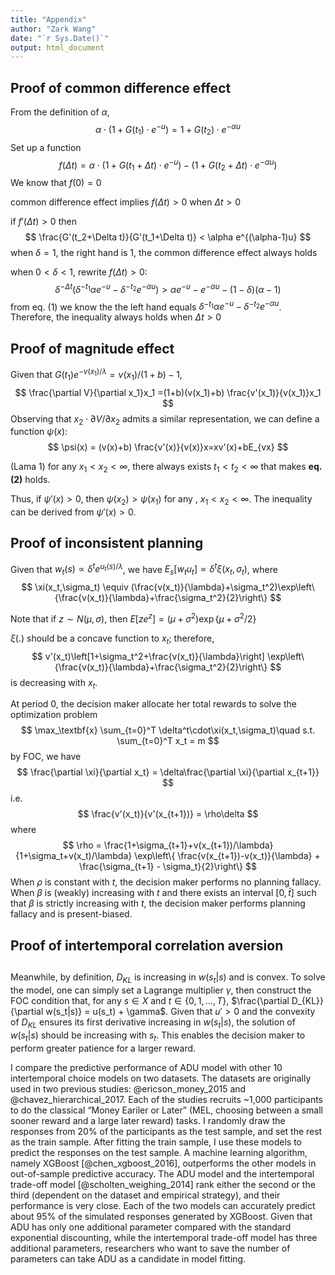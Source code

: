 ```yaml
---
title: "Appendix"
author: "Zark Wang"
date: "`r Sys.Date()`"
output: html_document
---
```


## Proof of common difference effect

From the definition of $\alpha$, $$
\alpha \cdot(1+G(t_1)\cdot e^{-u}) = 1+G(t_2)\cdot e^{-\alpha u} \tag{1}
$$ Set up a function $$
f(\Delta t) = \alpha\cdot(1+G(t_1+\Delta t)\cdot e^{-u}) - (1+G(t_2+\Delta t)\cdot e^{-\alpha u})
$$ We know that $f(0)=0$

common difference effect implies $f(\Delta t)>0$ when $\Delta t>0$

if $f'(\Delta t) >0$ then $$
\frac{G'(t_2+\Delta t)}{G'(t_1+\Delta t)} < \alpha e^{(\alpha-1)u}
$$ when $\delta=1$, the right hand is 1, the common difference effect always holds

when $0<\delta<1$, rewrite $f(\Delta t)>0$: $$
\delta^{-\Delta t}(\delta^{-t_1}\alpha e^{-u}-\delta^{-t_2}e^{-\alpha u}) >
\alpha e^{-u}- e^{-\alpha u} -(1-\delta)(\alpha-1)$$ from eq. (1) we know the the left hand equals $\delta^{-t_1}\alpha e^{-u}-\delta^{-t_2}e^{-\alpha u}$. Therefore, the inequality always holds when $\Delta t>0$

## Proof of magnitude effect

Given that $G(t_1)e^{-v(x_1)/\lambda}=v(x_1)/(1+b)-1$, $$
\frac{\partial V}{\partial x_1}x_1
=(1+b)(v(x_1)+b) \frac{v'(x_1)}{v(x_1)}x_1
$$ Observing that $x_2\cdot \partial V/\partial x_2$ admits a similar representation, we can define a function $\psi(x)$: $$
\psi(x) = (v(x)+b) \frac{v'(x)}{v(x)}x=xv'(x)+bE_{vx}
$$

(Lama 1) for any $x_1<x_2<\infty$, there always exists $t_1<t_2<\infty$ that makes **eq. (2)** holds.

Thus, if $\psi'(x)>0$, then $\psi(x_2)>\psi(x_1)$ for any , $x_1<x_2<\infty$. The inequality can be derived from $\psi'(x)>0$.

## Proof of inconsistent planning

Given that $w_t(s) \propto \delta^t e^{u_t(s)/\lambda}$, we have $E_s[w_tu_t] \propto \delta^t \xi(x_t,\sigma_t)$, where $$
\xi(x_t,\sigma_t) \equiv (\frac{v(x_t)}{\lambda}+\sigma_t^2)\exp\left\{\frac{v(x_t)}{\lambda}+\frac{\sigma_t^2}{2}\right\}
$$

Note that if $z \sim N(\mu,\sigma)$, then $E[ze^z] = (\mu+\sigma^2)\exp\{\mu+\sigma^2/2\}$

$\xi(.)$ should be a concave function to $x_t$; therefore, $$
v'(x_t)\left[1+\sigma_t^2+\frac{v(x_t)}{\lambda}\right]
\exp\left\{\frac{v(x_t)}{\lambda}+\frac{\sigma_t^2}{2}\right\}
$$ is decreasing with $x_t$.

At period 0, the decision maker allocate her total rewards to solve the optimization problem $$
\max_\textbf{x} \sum_{t=0}^T \delta^t\cdot\xi(x_t,\sigma_t)\quad s.t. \sum_{t=0}^T x_t = m
$$ by FOC, we have $$
\frac{\partial \xi}{\partial x_t} = \delta\frac{\partial \xi}{\partial x_{t+1}}
$$ i.e. $$
\frac{v'(x_t)}{v'(x_{t+1})} = \rho\delta
$$ where $$
\rho = \frac{1+\sigma_{t+1}+v(x_{t+1})/\lambda}{1+\sigma_t+v(x_t)/\lambda}
\exp\left\{ \frac{v(x_{t+1})-v(x_t)}{\lambda} + \frac{\sigma_{t+1} - \sigma_t}{2}\right\}
$$ When $\rho$ is constant with $t$, the decision maker performs no planning fallacy. When $\beta$ is (weakly) increasing with $t$ and there exists an interval $[0,\bar{t}]$ such that $\beta$ is strictly increasing with $t$, the decision maker performs planning fallacy and is present-biased.

## Proof of intertemporal correlation aversion

## 

Meanwhile, by definition, $D_{KL}$ is increasing in $w(s_t|s)$ and is convex. To solve the model, one can simply set a Lagrange multiplier $\gamma$, then construct the FOC condition that, for any $s \in X$ and $t \in \{0,1,…,T\}$, $\frac{\partial D_{KL}}{\partial w(s_t|s)} = u(s_t) + \gamma$. Given that $u'>0$ and the convexity of $D_{KL}$ ensures its first derivative increasing in $w(s_t|s)$, the solution of $w(s_t|s)$ should be increasing with $s_t$. This enables the decision maker to perform greater patience for a larger reward.

I compare the predictive performance of ADU model with other 10 intertemporal choice models on two datasets. The datasets are originally used in two previous studies: @ericson_money_2015 and @chavez_hierarchical_2017. Each of the studies recruits \~1,000 participants to do the classical "Money Eariler or Later" (MEL, choosing between a small sooner reward and a large later reward) tasks. I randomly draw the responses from 20% of the participants as the test sample, and set the rest as the train sample. After fitting the train sample, I use these models to predict the responses on the test sample. A machine learning algorithm, namely XGBoost [@chen_xgboost_2016], outperforms the other models in out-of-sample predictive accuracy. The ADU model and the intertemporal trade-off model [@scholten_weighing_2014] rank either the second or the third (dependent on the dataset and empirical strategy), and their performance is very close. Each of the two models can accurately predict about 95% of the simulated responses generated by XGBoost. Given that ADU has only one additional parameter compared with the standard exponential discounting, while the intertemporal trade-off model has three additional parameters, researchers who want to save the number of parameters can take ADU as a candidate in model fitting.
